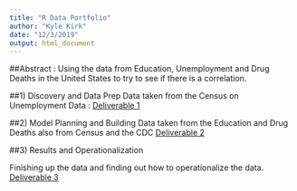 ```yaml
---
title: "R Data Portfolio"
author: "Kyle Kirk"
date: "12/3/2019"
output: html_document
---
```



##Abstract :
Using the data from Education, Unemployment and Drug Deaths in the United States to try to see if there is a correlation.

##1) Discovery and Data Prep
Data taken from the Census on Unemployment Data : <a href="deliverable1.html" title="Deliverable 1">Deliverable 1</a>

##2) Model Planning and Building
Data taken from the Education and Drug Deaths also from Census and the CDC <a href="deliverable2.html" title="Deliverable 2">Deliverable 2</a>

##3) Results and Operationalization

Finishing up the data and finding out how to operationalize the data. <a href="deliverable3.html" title="Deliverable 2">Deliverable 3<a/>